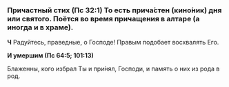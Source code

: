 
### Причастный стих (Пс 32:1) <Tooltip>То есть прича́стен (кино́ник) дня или святого. Поётся во время прича­ще­ния в алтаре (а иногда и в храме).</Tooltip>

**Ч** Радуйтесь, праведные, о Господе! Правым подобает восхвалять Его.

**И умершим (Пс 64:5; 101:13)**

Блаженны, кого избрал Ты и при́нял, Господи, и память о них из рода в род.
